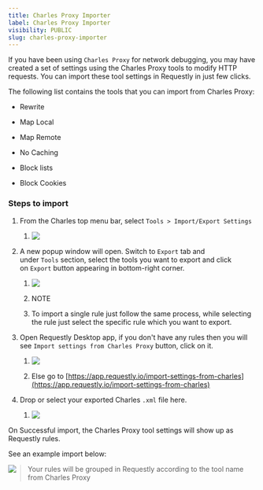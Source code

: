 ```yaml
---
title: Charles Proxy Importer
label: Charles Proxy Importer
visibility: PUBLIC
slug: charles-proxy-importer
---
```


If you have been using `Charles Proxy` for network debugging, you may have created a set of settings using the Charles Proxy tools to modify HTTP requests. You can import these tool settings in Requestly in just few clicks.

The following list contains the tools that you can import from Charles Proxy:

* Rewrite

- Map Local

* Map Remote

- No Caching

* Block lists

- Block Cookies

### Steps to import

1. From the Charles top menu bar, select `Tools > Import/Export Settings`

   1. <Image src="https://imagedelivery.net/IEMzXmjRvW0g933AN5ejrA/wwwnotionso-image-s3-us-west-2amazonawscom-securenotion-staticcom-ebe58011-a22b-4eb2-a32d-0a99585b7313-untitledwebp/public" align="left" />

2) A new popup window will open. Switch to `Export` tab and under `Tools` section, select the tools you want to export and click on `Export` button appearing in bottom-right corner.

   1. <Image src="https://imagedelivery.net/IEMzXmjRvW0g933AN5ejrA/wwwnotionso-image-s3-us-west-2amazonawscom-securenotion-staticcom-2cfaad3c-b2e8-4df8-9a30-1841e19f32f0-untitledwebp/public" align="left" />

   2. NOTE

   3. To import a single rule just follow the same process, while selecting the rule just select the specific rule which you want to export.

3. Open Requestly Desktop app, if you don't have any rules then you will see `Import settings from Charles Proxy` button, click on it.

   1. <Image src="https://imagedelivery.net/IEMzXmjRvW0g933AN5ejrA/wwwnotionso-image-s3-us-west-2amazonawscom-securenotion-staticcom-abd076a7-2ace-442e-9971-12cf3ae70df0-untitledwebp/public" align="left" />

   2. Else go to [https://app.requestly.io/import-settings-from-charles](https://app.requestly.io/import-settings-from-charles)

4) Drop or select your exported Charles `.xml` file here.

   1. <Image src="https://imagedelivery.net/IEMzXmjRvW0g933AN5ejrA/wwwnotionso-image-s3-us-west-2amazonawscom-securenotion-staticcom-af58f91c-932e-481a-9885-b02b9d7eeaf9-untitledwebp/public" align="left" />

On Successful import, the Charles Proxy tool settings will show up as Requestly rules.

See an example import below:

<Image src="https://imagedelivery.net/IEMzXmjRvW0g933AN5ejrA/wwwnotionso-image-s3-us-west-2amazonawscom-securenotion-staticcom-fef1812d-a8bb-480e-91f0-edf8b350ce94-untitledwebp/public" align="left" />

> Your rules will be grouped in Requestly according to the tool name from Charles Proxy
